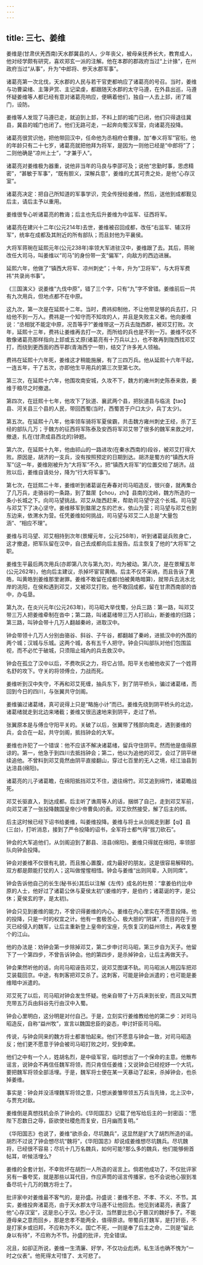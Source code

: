 ```yaml
---
---
---
```

title: 三七、姜维
---



姜维是(甘肃伏羌西南)天水郡冀县的人，少年丧父，被母亲抚养长大，教育成人，他对经学颇有研究，喜欢郑玄一派的注解。他在本郡的郡政府当过“上计掾”，在州政府当过“从事”，升为“中郎将、参天水郡军事”。

诸葛亮第一次北伐，天水郡的人民与若干官吏都响应了诸葛亮的号召。当时，姜维与功曹粱绪、主簿尹赏、主记梁虔，都跟随天水郡的太守马遵，在外县出巡，马遵怀疑姜维等人都已经有意对诸葛亮响应，便瞒着他们，独自一人去上邽，闭了城门，设防。

姜维等人发现了马遵已走，就迫到上邽，不料上邽的城门已闭，他们只得退往冀县，冀县的城门也闭了。他们无路可走，一起奔向蜀汉军营，向诸葛亮投降。

诸葛亮很赏识他，把他带回汉中，任命他为丞相府仓曹掾，加“奉义将军”官衔。他的年龄只有二十七岁，诸葛亮就把他拜为将军，是因为一则他已经是“中郎将”了；二则他确是“凉州上士”，“才兼于人”。

诸葛亮对姜维极为器重，说他非当年的马良与李邵可及；说他“忠勤时事，思虑精密”，“甚敏于军事”，“既有胆义，深解兵意”，姜维的尤其可贵之处，是他“心存汉室”。

诸葛亮决定：把自己所知道的军事学识，完全传授给姜维，然后，送他到成都觐见后主，请后主予以重用。

姜维很专心听诸葛亮的教诲；后主也先后升姜维为中监军、征西将军。

诸葛亮在建兴十二年(公元214年)去世，姜维被召回成都，改任“右监军、辅汉将军”，统率在成都及其附近的所有部队；而且封他为平襄侯。

大将军蒋琬在延熙元年(公元238年)率领大军进驻汉中，姜维跟了去。其后，蒋琬改任大司马，叫姜维以“司马”的身份带一支“偏军”，向敌方的西边进展。

延熙六年，他做了“镇西大将军、凉州刺史”；十年，升为“卫将军”，与大将军费祎“共录尚书事”。

《三国演义》说姜维“九伐中原”，错了三个字，只有“九”字不曾错。姜维前后一共有九次用兵，但地点都不在中原。

这九次，第一次是在延熙十二年。当时，费祎抑制他，不让他带足够的兵去打，只给他不到一万人。费祎是一个知守而不知攻的人，并且是失败主义者。他向姜维说：“丞相犹不能定中原，况吾等乎?”姜维带这一万兵去陇西郡，被邓艾打败。次年，延熙十三年，费祎让姜维再去打一次，而所给的兵也是不到一万。姜维不仅不敢像诸葛亮那样指向上邽或五丈原(诸葛亮有十万兵以上)，也不敢再到陇西找邓艾打，而绕到更西面的西平郡(青海西宁一带)，结交了许多羌人领袖。

费祎在延熙十六年死，姜维这才稍能施展，有了三四万兵。他从延熙十六年干起，一连五年，干了五次，亦即他生平用兵的第三次至第七次。

第三次，在延熙十六年，他围攻南安城，久攻不下，魏方的雍州刺史陈泰来救，姜维于粮尽之时撤退。

第四次，在廷熙十七年，他攻下了狄道、襄武两个县，把狄道县与临洮【tao】县、河关县三个县的人民，带回西蜀(当时，西蜀苦于户口太少，兵丁太少)。

第五次。在延熙十八年，他率领车骑将军夏侯霸，共击魏方雍州刺史王经，杀了王经的部队几万；于魏方的征西将军陈泰及安西将军邓艾带了很多的魏军来救之时，撤退，扎在(甘肃成县西北的)钟题。

第六次，在延熙十九年，他由祁山的一路进攻(在秦水西南的)段谷，被邓艾打得大败。原因是，胡济的一支兵，没有按照预定的日期到达。胡济是蜀方的“镇西大将军”(这一年，姜维刚被升为“大将军”不久，把“镇西大将军”的位置交给了胡济。战败以后，姜维自请处分，降为“行大将军事”)。

第七次，在廷熙二十年，姜维听到诸葛诞在寿春对司马昭造反，很兴奋，就再集合了几万兵，走骆谷的一条路，到了盩厔【chou，zhi】县南的沈岭，魏方所造的一条小长城之下。向司马望挑战。邓艾从陇西赶来，帮助司马望守这个长城。司马望与邓艾下了决心坚守。姜维移军到盩厔之东的芒水，依山为营；司马望与邓艾也到东边来，依渭水为营。任凭姜维如何挑战，司马望与邓艾二人总是“大量包涵”、“相应不理”。

姜维与司马望、邓艾相持到次年(景耀元年，公元258年)，听到诸葛诞兵败身亡，这才撤退，把军队留在汉中，自己去成都向后主报告。后主恢复了他的“大将军”之职。

姜维生平最后两次用兵(亦即第八次与第九次)，均为被动。第八次，是在景耀五年(公元262年)，他向后主建议，杀掉坏宦官黄皓。后主不仅不采纳，而且告诉了黄皓，叫黄皓到姜维那里谢罪。姜维不敢留在成都(怕被黄皓暗算)，就带兵去洮水北岸的洮阳，在侯和遇到邓艾，又被邓艾打败。他不敢回成都，留在甘肃西南部的沓中，办屯垦。

第九次，在炎兴元年(公元263年)，司马昭大举伐蜀，分兵三路：第一路，叫邓艾带三万人把姜维牵制在沓中；第二路，叫诸葛绪带三万人打祁山，断姜维的归路；第三路，叫钟会带十几万人翻越秦岭，进取汉中。

钟会带领十几万人分别由骆谷、斜谷、子午谷，都翻越了秦岭，进抵汉中的外围的两个城；汉城与乐城。这两个城，各有五千人把守。钟会只叫部队对他们包围监视，而不必忙于破城，只须阻止城內的兵去救汉中。

钟会在孤立了汉中以后，不费吹灰之力，将它占领。阳平关也被他收买了一个姓蒋名舒的攻下。守关的将领傅佥，力战而死。

姜维听到汉中失守，不再和邓艾死缠，抽兵东下，到了阴平桥头，骗过诸葛绪，而回到今日的四川，与张翼共守剑阁。

姜维骗过诸葛绪，真可说得上只是“略施小计”而已。姜维先绕到阴平桥头的北边，诸葛绪就走到北边来堵截；姜维又很迅速地来到阴平，走过了桥。

张翼原本是与傅佥守阳平关的。关破了以后，张翼带了残部向南走，遇到姜维的兵，会合在一起，共守剑阁，抵挡钟会的大军。

姜维也许犯了一个错误：他不应该不解决诸葛绪，留兵守住阴平。然而他是值得原谅的。第一，他急于到四川去抵挡钟会；第二，他以为追他的邓艾，会过了阴平继续追他。不曾料到邓艾竟然由阴平直接翻山，穿过七百里的无人之境，经江油县到达涪县(绵阳)。

诸葛亮的儿子诸葛瞻，在绵阳抵挡邓艾不住，退往绵竹。邓艾追到绵竹，诸葛瞻战死。

邓艾长驱直入，到达成都。后主听了谯周等人的话，捆绑了自己，走到邓艾军前，向邓艾递了一张投降魏国皇帝(少帝曹奂)的表。邓艾欣然接受，解了后主的绑。

后主这时候已经下诏书给姜维，叫姜维投降。姜维与将士从剑阁走到郪【qi】县(三台)，打听消息，接到了严令投降的诏书，全军将士都气得“拔刀砍石”。

钟会的大军追他们，从剑阁迫到了郪县、涪县(绵阳)。姜维只得就在绵阳，率领部队向钟会投降。

钟会对姜维不仅很有礼貌，而且推心置腹，成为最好的朋友。这是很容易解释的。双方都是颇能打仗的人；这叫做惺惺相惜。钟会与姜维“出则同辈，入则同席”。

钟会告诉他自己的长生(秘书长)其后以注解《左传》成名的杜预：“拿姜伯约比中原的人士，他好过了诸葛公休与夏侯太初”(姜维的字，是伯约；诸葛诞的字，是公休；夏侯玄的字，是太初)。

钟会只见到姜维的能力，不曾识得姜维的内心。姜维在内心里实在不愿意投降。他的投降，只是一时的权宜之计。他有一套极苦心、极大胆的“阴谋”，而目的在于消灭已经侵入的魏军，让后主重新登上皇帝的宝座，先恢复汉的益州领土，再收复整个的江山。

他的办法是：劝钟会第一步除掉邓艾，第二步申讨司马昭，第三步自为天子。他留下了一个第四步，不曾告诉钟会。他的第四步，是杀掉钟会，让后主再做天子。

钟会果然听他的话，向司马昭诬告邓艾，说邓艾图谋不轨。司马昭派人用囚车把邓艾装载回京。中途，有刺客把邓艾杀了。这刺客，可能是钟会派遣的；也可能是姜维暗中派遣的。

邓艾死了以后，司马昭对钟会发生怀疑。他亲自带了十万兵来到长安，而且又叫贾充带五万兵由斜谷先行由汉中入蜀。

钟会心里明白，这分明是对付自己。于是，立刻实行姜维教给他的第二步：对司马昭造反，自称“益州牧”，宣言以魏国忠臣的姿态，申讨奸臣司马昭。

传说，与钟会同来的魏方将士都害怕起来。他们不愿意与钟会一致，对司马昭造反；他们更不愿意于钟会被司马昭打败之时，受到牵累。

他们之中有一个人，姓胡名烈，是中级军官，临时想出了一个保命的主意。他散布谣言，说钟会不再信任魏军将领，而只肯信任姜维；又说钟会已经挖妤一个大坑，要把魏军将领全部活埋。于是，魏军将士便在某一天暴动了起来，杀掉钟会，也杀掉姜维。

事实是：钟会并没活埋魏军将领之意，只想派姜雏带领五万兵当先锋，北上汉中，与贾充对敌。

姜维倒是真想找机会杀了钟会的。《华阳国志》记载了他写给后主的一封密函：“愿陛下忍数日之辱，臣欲使社稷危而复安，日月幽而复明。”

《华阳国志》也说了，姜维“欲杀会，尽坑魏兵”，这显然是扩大了胡烈所造的谣。胡烈不过说了钟会想尽坑“魏将”，《华阳国志》却说成姜维想尽坑魏兵。尽坑魏将，已经很不容易；尽坑十几万名魏兵，如何可能?那么多的魏兵，他们能够俯首帖耳，听候活埋么?

姜维的全套计划，不幸败坏在胡烈一人所造的谣言上。倘若他成功了，不仅批评家另有一番夸奖，就是那些以耳代目，作应声筒的谣言传播家，也不会说他心狠到准备尽坑十几万的魏方将士了。

批评家中对姜维最不客气的，是孙盛。孙盛说：姜维不忠、不孝、不义、不节。其实，姜维投奔渚葛亮，由于天水郡太守马遵不让他回去。他见到诸葛亮，表露了他“心存汉室”，这是忠心于汉。忠心于汉，当然要比忠心于篡汉的魏好多了。不能遵母亲之意而回乡，那是忠孝不能两全，值得原谅。带蜀兵打魏军，是打奸臣，不是打家乡或旧邦，不应称为不义。国亡不死，一则是奉了后主之命，二则是“留此身以有待”，不应称为不节。孙盛的批评，完全错误。

况且，如卻正所说，姜维一生清廉、好学，不仅功业彪炳，私生活也确不愧为“一时之仪表”。他死得太可惜了、太可悲了。